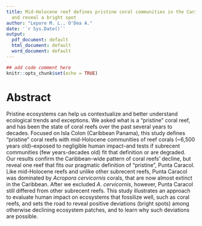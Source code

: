 ```yaml
---
title: Mid-Holocene reef defines pristine coral communities in the Caribbean Panama,
  and reveal a bright spot
author: "Lepore M. L., O'Dea A."
date: '`r Sys.Date()`'
output:
  pdf_document: default
  html_document: default
  word_document: default
---
```


```r
## add code comment here
knitr::opts_chunk$set(echo = TRUE)
```

# Abstract

Pristine ecosystems can help us contextualize and better understand ecological trends and exceptions. We asked what is a "pristine" coral reef, and has been the state of coral reefs over the past several years to decades. Focused on Isla Colon (Caribbean Panama), this study defines "pristine" coral reefs with mid-Holocene communities of reef corals (~6,500 years old)--exposed to negligible human impact--and tests if subrecent communities (few years-decades old) fit that definition or are degraded. Our results confirm the Caribbean-wide pattern of coral reefs' decline, but reveal one reef that fits our pragmatic definition of "pristine", Punta Caracol. Like mid-Holocene reefs and unlike other subrecent reefs, Punta Caracol was dominated by _Acropora cervicornis_ corals, that are now almost extinct in the Caribbean. After we excluded _A. cervicornis_, however, Punta Caracol still differed from other subrecent reefs. This study illustrates an approach to evaluate human impact on ecosystems that fossilize well, such as coral reefs, and sets the road to reveal positive deviations (bright spots) among otherwise declining ecosystem patches, and to learn why such deviations are possible.
